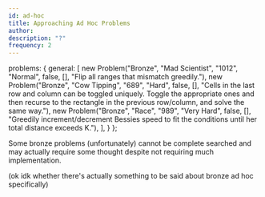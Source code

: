 ```yaml
---
id: ad-hoc
title: Approaching Ad Hoc Problems
author: 
description: "?"
frequency: 2
---
```



  problems: {
    general: [
      new Problem("Bronze", "Mad Scientist", "1012", "Normal", false, [], "Flip all ranges that mismatch greedily."),
      new Problem("Bronze", "Cow Tipping", "689", "Hard", false, [], "Cells in the last row and column can be toggled uniquely. Toggle the appropriate ones and then recurse to the rectangle in the previous row/column, and solve the same way."),
      new Problem("Bronze", "Race", "989", "Very Hard", false, [], "Greedily increment/decrement Bessies speed to fit the conditions until her total distance exceeds K."),
    ],
  }
};

Some bronze problems (unfortunately) cannot be complete searched and may actually require some thought despite not requiring much implementation.

(ok idk whether there's actually something to be said about bronze ad hoc specifically)

<problems-list problems={metadata.problems.general} />
